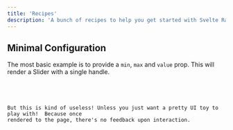 ```yaml
---
title: 'Recipes'
description: 'A bunch of recipes to help you get started with Svelte Range Slider Pips'
---
```





## Minimal Configuration
<Icon name="twemoji:fire" /> The most basic example is to provide a `min`, `max` and `value` prop. 
This will render a Slider with a single handle.

<Demo name="Default (useless) Slider" client:visible>
  <RangeSlider min={0} max={100} values={[10]} client:visible />
  <Code slot="svelte" code={UselessRaw} lang="svelte" />
</Demo>

But this is kind of useless! Unless you just want a pretty UI toy to play with! <Icon name="twemoji:face-with-tears-of-joy" />
Because once rendered to the page, there's no feedback upon interaction.
